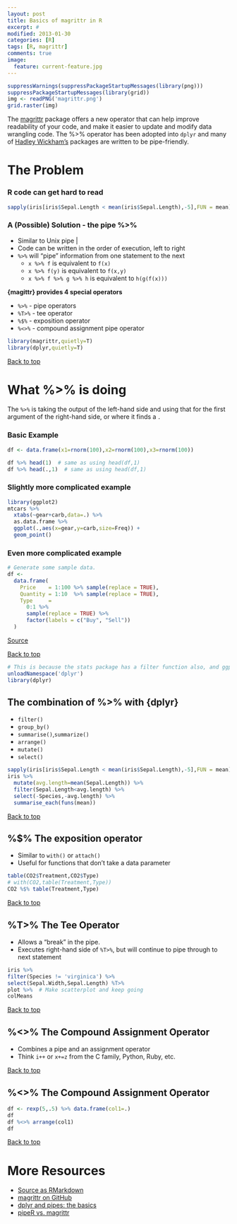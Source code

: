 ```yaml
---
layout: post
title: Basics of magrittr in R
excerpt: #
modified: 2013-01-30
categories: [R]
tags: [R, magrittr]
comments: true
image:
  feature: current-feature.jpg
---
```


```r
suppressWarnings(suppressPackageStartupMessages(library(png)))
suppressPackageStartupMessages(library(grid))
img <- readPNG('magrittr.png')
grid.raster(img)
```

The [magrittr](https://github.com/smbache/magrittr) package offers a new operator that can help improve readability of your code, and make it easier to update and modify data wrangling code.  The %>% operator has been adopted into `dplyr` and many of [Hadley Wickham's](https://github.com/hadley) packages are written to be pipe-friendly.

# The Problem

### R code can get hard to read

```r
sapply(iris[iris$Sepal.Length < mean(iris$Sepal.Length),-5],FUN = mean)
```

### A (Possible) Solution - the pipe %>% {.build}

- Similar to Unix pipe |
- Code can be written in the order of execution, left to right
- `%>%` will "pipe" information from one statement to the next
  * `x %>% f` is equivalent to `f(x)`
  * `x %>% f(y)` is equivalent to `f(x,y)`
  * `x %>% f %>% g %>% h` is equivalent to `h(g(f(x)))`

<b>{magittr} provides 4 special operators</b>

- `%>%` - pipe operators
- `%T>%` - tee operator
- `%$%` - exposition operator
- `%<>%` - compound assignment pipe operator

```r
library(magrittr,quietly=T)
library(dplyr,quietly=T)
```

<a href="#top">Back to top</a>

# What %>% is doing

The `%>%` is taking the output of the left-hand side and using that for
the first argument of the right-hand side, or where it finds a *`.`*

### Basic Example

```r
df <- data.frame(x1=rnorm(100),x2=rnorm(100),x3=rnorm(100))

df %>% head(1)  # same as using head(df,1)
df %>% head(.,1)  # same as using head(df,1)
```

### Slightly more complicated example

```r
library(ggplot2)
mtcars %>%
  xtabs(~gear+carb,data=.) %>%
  as.data.frame %>%
  ggplot(.,aes(x=gear,y=carb,size=Freq)) +
  geom_point()
```






### Even more complicated example

```r
# Generate some sample data.
df <-
  data.frame(
    Price    = 1:100 %>% sample(replace = TRUE),
    Quantity = 1:10  %>% sample(replace = TRUE),
    Type     =
      0:1 %>%
      sample(replace = TRUE) %>%
      factor(labels = c("Buy", "Sell"))
  )
```
[Source](http://www.r-statistics.com/2014/08/simpler-r-coding-with-pipes-the-present-and-future-of-the-magrittr-package/)


<a href="#top">Back to top</a>


```r
# This is because the stats package has a filter function also, and ggplot2 depends on stats
unloadNamespace('dplyr')
library(dplyr)
```

## The combination of %>% with {dplyr}

- `filter()`
- `group_by()`
- `summarise()`,`summarize()`
- `arrange()`
- `mutate()`
- `select()`


```r
sapply(iris[iris$Sepal.Length < mean(iris$Sepal.Length),-5],FUN = mean)
iris %>%
  mutate(avg.length=mean(Sepal.Length)) %>%
  filter(Sepal.Length<avg.length) %>%
  select(-Species,-avg.length) %>%
  summarise_each(funs(mean))
```

<a href="#top">Back to top</a>

## %$% The exposition operator

- Similar to `with()` or `attach()`
- Useful for functions that don't take a data parameter

```r
table(CO2$Treatment,CO2$Type)
# with(CO2,table(Treatment,Type))
CO2 %$% table(Treatment,Type)
```

<a href="#top">Back to top</a>

## %T>% The Tee Operator

- Allows a "break" in the pipe.
- Executes right-hand side of `%T>%`, but will continue to pipe through to next statement

```r
iris %>%
filter(Species != 'virginica') %>%
select(Sepal.Width,Sepal.Length) %T>%
plot %>%  # Make scatterplot and keep going
colMeans
```

<a href="#top">Back to top</a>

## %<>% The Compound Assignment Operator
- Combines a pipe and an assignment operator
- Think `i++` or `x+=z` from the C family, Python, Ruby, etc.

<a href="#top">Back to top</a>

## %<>% The Compound Assignment Operator
```r
df <- rexp(5,.5) %>% data.frame(col1=.)
df
df %<>% arrange(col1)
df
```

<a href="#top">Back to top</a>

# More Resources
- [Source as RMarkdown](https://github.com/rweyant/bertplot/blob/master/R/tutorials/magrittr-basics/magrittr-basics.Rmd)
- [magrittr on GitHub](https://github.com/smbache/magrittr)
- [dplyr and pipes: the basics](http://seananderson.ca/2014/09/13/dplyr-intro.html)
- [pipeR vs. magrittr](http://renkun.me/blog/2014/08/08/difference-between-magrittr-and-pipeR.html)
